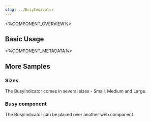 ```yaml
---
slug: ../BusyIndicator
---
```




<%COMPONENT_OVERVIEW%>

## Basic Usage
<Basic />

<%COMPONENT_METADATA%>

## More Samples

### Sizes
The BusyIndicator comes in several sizes - Small, Medium and Large.

<Sizes />

### Busy component
The BusyIndicator can be placed over another web component.

<WithComponent />